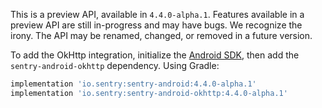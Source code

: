 <Note>

This is a preview API, available in `4.4.0-alpha.1`. Features available in a preview API are still in-progress and may have bugs. We recognize the irony. The API may be renamed, changed, or removed in a future version.

</Note>

To add the OkHttp integration, initialize the [Android SDK](/platforms/android/), then add the `sentry-android-okhttp` dependency. Using Gradle:

```groovy
implementation 'io.sentry:sentry-android:4.4.0-alpha.1'
implementation 'io.sentry:sentry-android-okhttp:4.4.0-alpha.1'
```
